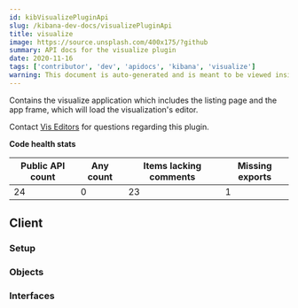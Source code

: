 ```yaml
---
id: kibVisualizePluginApi
slug: /kibana-dev-docs/visualizePluginApi
title: visualize
image: https://source.unsplash.com/400x175/?github
summary: API docs for the visualize plugin
date: 2020-11-16
tags: ['contributor', 'dev', 'apidocs', 'kibana', 'visualize']
warning: This document is auto-generated and is meant to be viewed inside our experimental, new docs system. Reach out in #docs-engineering for more info.
---
```


Contains the visualize application which includes the listing page and the app frame, which will load the visualization's editor.

Contact [Vis Editors](https://github.com/orgs/elastic/teams/kibana-vis-editors) for questions regarding this plugin.

**Code health stats**

| Public API count  | Any count | Items lacking comments | Missing exports | 
|-------------------|-----------|------------------------|-----------------|
| 24 | 0 | 23 | 1 |

## Client

### Setup
<DocDefinitionList data={[visualizeObj.client.setup]}/>

### Objects
<DocDefinitionList data={visualizeObj.client.objects}/>

### Interfaces
<DocDefinitionList data={visualizeObj.client.interfaces}/>

